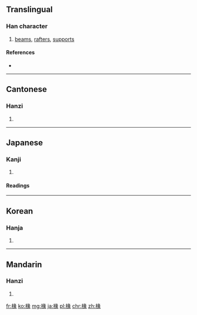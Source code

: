 ==Translingual==

===Han character===
{{Han char|rn=75|rad=木|as=09|sn=13|four=4793<sub>2</sub>|canj=木女弓人 (DVNO)}}

# [[beams]], [[rafters]], [[supports]]

====References====
* {{Han ref|kx=0538.050|dkj=15087|dj=0925.180|hdz=21259.020|uh=693D|ud=26941|bh=DDDC|bd=56796}}

----

==Cantonese==

===Hanzi===
{{yue-hanzi|jyut=|y=chyun4}}

# {{defn|lang=yue|sort=木09}}

----

==Japanese==

===Kanji===
{{ja-kanji|grade=|rs=木09}}

# {{defn|lang=ja|sort=木09}}

====Readings====
{{ja-readings|on=[[てん]] (ten)|kun=[[たるき]] (taruki)}}

----

==Korean==

===Hanja===
{{ko-hanja|hangeul=연|eumhun=|rv=yeon|mr=yŏn|y=yen}}

# {{defn|lang=ko|sort=木09}}

----

==Mandarin==

===Hanzi===
{{cmn-hanzi|pin=[[chuán]] ([[chuan2]])|wg=ch'uan<sup>2</sup>}}

# {{defn|lang=cmn|sort=木09}}

[[fr:椽]]
[[ko:椽]]
[[mg:椽]]
[[ja:椽]]
[[pl:椽]]
[[chr:椽]]
[[zh:椽]]